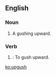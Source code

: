 ==English==

===Noun===
{{en-noun|es}}

# {{context|archaic|lang=en}} A gushing upward.
#: {{rfquotek|Hawthorne}}

===Verb===
{{en-verb|upgushes|upgushing|upgushed}}

# {{context|obsolete|lang=en}}: To gush upward.

[[ko:upgush]]